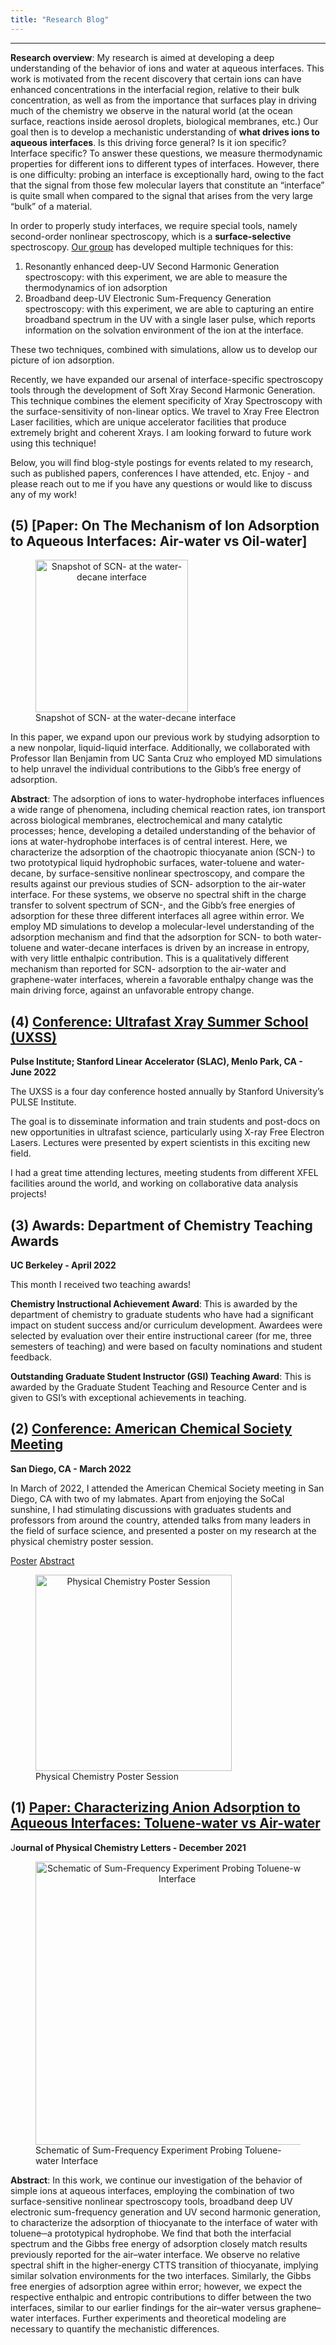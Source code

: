 ```yaml
---
title: "Research Blog"
---
```

------------------------------------------------------------------------

**Research overview**: My research is aimed at developing a deep understanding of the behavior of ions and water at aqueous interfaces. This work is motivated from the recent discovery that certain ions can have enhanced concentrations in the interfacial region, relative to their bulk concentration, as well as from the importance that surfaces play in driving much of the chemistry we observe in the natural world (at the ocean surface, reactions inside aerosol droplets, biological membranes, etc.) Our goal then is to develop a mechanistic understanding of **what drives ions to aqueous interfaces**. Is this driving force general? Is it ion specific? Interface specific? To answer these questions, we measure thermodynamic properties for different ions to different types of interfaces. However, there is one difficulty: probing an interface is exceptionally hard, owing to the fact that the signal from those few molecular layers that constitute an "interface" is quite small when compared to the signal that arises from the very large "bulk" of a material.

In order to properly study interfaces, we require special tools, namely second-order nonlinear spectroscopy, which is a **surface-selective** spectroscopy. [Our group](http://www.cchem.berkeley.edu/rjsgrp/sfgshg.php) has developed multiple techniques for this:

(1) Resonantly enhanced deep-UV Second Harmonic Generation spectroscopy: with this experiment, we are able to measure the thermodynamics of ion adsorption
(2) Broadband deep-UV Electronic Sum-Frequency Generation spectroscopy: with this experiment, we are able to capturing an entire broadband spectrum in the UV with a single laser pulse, which reports information on the solvation environment of the ion at the interface.

These two techniques, combined with simulations, allow us to develop our picture of ion adsorption.

Recently, we have expanded our arsenal of interface-specific spectroscopy tools through the development of Soft Xray Second Harmonic Generation. This technique combines the element specificity of Xray Spectroscopy with the surface-sensitivity of non-linear optics. We travel to Xray Free Electron Laser facilities, which are unique accelerator facilities that produce  extremely bright and coherent Xrays. I am looking forward to future work using this technique!

Below, you will find blog-style postings for events related to my research, such as published papers, conferences I have attended, etc. Enjoy - and please reach out to me if you have any questions or would like to discuss any of my work!


## (5) [Paper: On The Mechanism of Ion Adsorption to Aqueous Interfaces: Air-water vs Oil-water]

![Snapshot of SCN- at the water-decane interface](Oil_water_MD.png){style="text-align: center;" width="244"}

In this paper, we expand upon our previous work by studying adsorption to a new nonpolar, liquid-liquid interface. Additionally, we collaborated with Professor Ilan Benjamin from UC Santa Cruz who employed MD simulations to help unravel the individual contributions to the Gibb's free energy of adsorption.

**Abstract**: The adsorption of ions to water-hydrophobe interfaces influences a wide range of phenomena, including chemical reaction rates, ion transport across biological membranes, electrochemical and many catalytic processes; hence, developing a detailed understanding of the behavior of ions at water-hydrophobe interfaces is of central interest. Here, we characterize the adsorption of the chaotropic thiocyanate anion (SCN-) to two prototypical liquid hydrophobic surfaces, water-toluene and water-decane, by surface-sensitive nonlinear spectroscopy, and compare the results against our previous studies of SCN- adsorption to the air-water interface. For these systems, we observe no spectral shift in the charge transfer to solvent spectrum of SCN-, and the Gibb's free energies of adsorption for these three different interfaces all agree within error. We employ MD simulations to develop a molecular-level understanding of the adsorption mechanism and find that the adsorption for SCN- to both water-toluene and water-decane interfaces is driven by an increase in entropy, with very little enthalpic contribution. This is a qualitatively different mechanism than reported for SCN- adsorption to the air-water and graphene-water interfaces, wherein a favorable enthalpy change was the main driving force, against an unfavorable entropy change.

## (4) [Conference: Ultrafast Xray Summer School (UXSS)](https://web.stanford.edu/group/pulse_institute/uxss2022/)

**Pulse Institute; Stanford Linear Accelerator (SLAC), Menlo Park, CA - June 2022**

The UXSS is a four day conference hosted annually by Stanford University's PULSE Institute.

The goal is to disseminate information and train students and post-docs on new opportunities in ultrafast science, particularly using X-ray Free Electron Lasers. Lectures were presented by expert scientists in this exciting new field.

I had a great time attending lectures, meeting students from different XFEL facilities around the world, and working on collaborative data analysis projects!

## (3) Awards: Department of Chemistry Teaching Awards

**UC Berkeley - April 2022**

This month I received two teaching awards!

**Chemistry Instructional Achievement Award**: This is awarded by the department of chemistry to graduate students who have had a significant impact on student success and/or curriculum development. Awardees were selected by evaluation over their entire instructional career (for me, three semesters of teaching) and were based on faculty nominations and student feedback.

**Outstanding Graduate Student Instructor (GSI) Teaching Award**: This is awarded by the Graduate Student Teaching and Resource Center and is given to GSI's with exceptional achievements in teaching.

## (2) [Conference: American Chemical Society Meeting](https://www.morressier.com/o/event/623377e0b300ee00119b311f)

**San Diego, CA - March 2022**

In March of 2022, I attended the American Chemical Society meeting in San Diego, CA with two of my labmates. Apart from enjoying the SoCal sunshine, I had stimulating discussions with graduates students and professors from around the country, attended talks from many leaders in the field of surface science, and presented a poster on my research at the physical chemistry poster session.

[Poster](ACS_Poster.pdf){style="text-align:center;"} [Abstract](https://www.morressier.com/o/event/623377e0b300ee00119b311f/article/6234a19f818a915252b8069c){style="text-align:center;"}

![Physical Chemistry Poster Session](ACS_Shanev2.jpg){style="text-align: center;" width="314"}

## (1) [Paper: Characterizing Anion Adsorption to Aqueous Interfaces: Toluene-water vs Air-water](https://pubs.acs.org/doi/10.1021/acs.jpclett.1c03816)

J**ournal of Physical Chemistry Letters - December 2021**

![Schematic of Sum-Frequency Experiment Probing Toluene-water Interface](Characterizing_Anion_cover.png){style="text-align: center;" width="453"}

**Abstract**: In this work, we continue our investigation of the behavior of simple ions at aqueous interfaces, employing the combination of two surface-sensitive nonlinear spectroscopy tools, broadband deep UV electronic sum-frequency generation and UV second harmonic generation, to characterize the adsorption of thiocyanate to the interface of water with toluene─a prototypical hydrophobe. We find that both the interfacial spectrum and the Gibbs free energy of adsorption closely match results previously reported for the air--water interface. We observe no relative spectral shift in the higher-energy CTTS transition of thiocyanate, implying similar solvation environments for the two interfaces. Similarly, the Gibbs free energies of adsorption agree within error; however, we expect the respective enthalpic and entropic contributions to differ between the two interfaces, similar to our earlier findings for the air--water versus graphene--water interfaces. Further experiments and theoretical modeling are necessary to quantify the mechanistic differences.
